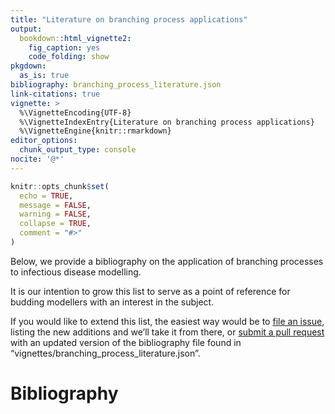 ```yaml
---
title: "Literature on branching process applications"
output:
  bookdown::html_vignette2:
    fig_caption: yes
    code_folding: show
pkgdown:
  as_is: true
bibliography: branching_process_literature.json
link-citations: true
vignette: >
  %\VignetteEncoding{UTF-8}
  %\VignetteIndexEntry{Literature on branching process applications}
  %\VignetteEngine{knitr::rmarkdown}
editor_options: 
  chunk_output_type: console
nocite: '@*'
---
```


```r
knitr::opts_chunk$set(
  echo = TRUE,
  message = FALSE,
  warning = FALSE,
  collapse = TRUE,
  comment = "#>"
)
```

Below, we provide a bibliography on the application of branching processes to 
infectious disease modelling. 

It is our intention to grow this list to serve as a point of reference for 
budding modellers with an interest in the subject. 

If you would like to extend this list, the easiest way would be to [file an issue](https://github.com/epiverse-trace/bpmodels/issues/new/choose), listing the
new additions and we'll take it from there,
or [submit a pull request](https://github.com/epiverse-trace/bpmodels/pulls) 
with an updated version of the bibliography file found in 
"vignettes/branching_process_literature.json".

# Bibliography
